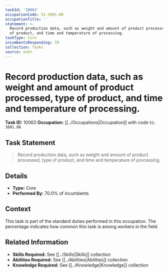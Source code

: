 ```yaml
---
taskId: '10063'
occupationCode: 51-3091.00
occupationTitle: ''
statement: >-
  Record production data, such as weight and amount of product processed, type
  of product, and time and temperature of processing.
taskType: Core
incumbentsResponding: 70
collection: Tasks
source: onet
---
```

# Record production data, such as weight and amount of product processed, type of product, and time and temperature of processing.

**Task ID:** 10063
**Occupation:** [[../Occupations|Occupation]] with code `51-3091.00`

## Task Statement

> Record production data, such as weight and amount of product processed, type of product, and time and temperature of processing.

## Details

- **Type:** Core
- **Performed By:** 70.0% of incumbents

## Context

This task is part of the standard duties performed in this occupation. The percentage indicates how common this task is among workers in the field.

## Related Information

- **Skills Required:** See [[../Skills|Skills]] collection
- **Abilities Required:** See [[../Abilities|Abilities]] collection
- **Knowledge Required:** See [[../Knowledge|Knowledge]] collection

